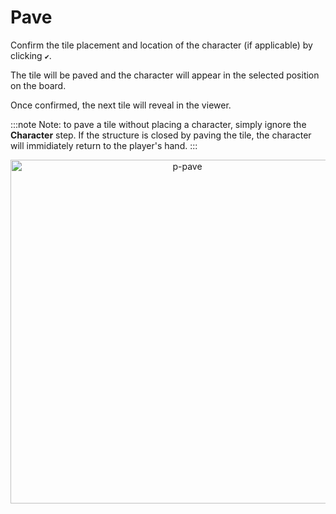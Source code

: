 # Pave

Confirm the tile placement and location of the character (if applicable) by clicking `✔️`.

The tile will be paved and the character will appear in the selected position on the board.

Once confirmed, the next tile will reveal in the viewer.

:::note
Note: to pave a tile without placing a character, simply ignore the **Character** step. If the structure is closed by paving the tile, the character will immidiately return to the player's hand.
:::

<div align="center">
    <img width="550" src="p-pave.gif" alt="p-pave" />
</div>
